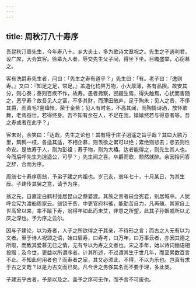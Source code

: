 ```yaml
---
---
---
```

title: 周秋汀八十寿序
---



吾昆秋汀周先生，今年寿八十。乡大夫士，多为歌诗文章祝之。先生之子通判君，设广席，大会宾客。徐辈九人者，辱交先生父子间，得坐下坐。目瞻盛举，心窃慕之。

客有洗爵寿先生者，问曰：「先生之寿有道乎？」先生曰：「有。老子曰：『逸则寿。』又曰：『知足之足，常足。』盖造化钧畀万物，小大厚薄，各有品限。故安其分，则心泰；泰则百疾不作，故寿。愚者弗察，觊觎生焉，得失触焉，心扰而害随之，恶乎寿？故吾见人之富，不多其财，而薄田敝庐，足于陶朱；见人之贵，不侈其爵，而青毛?亶绛帐，荣于金紫；见人有时名，不高其闻，而陶情诗酒，放怀歌舞，老焉益壮，若得终身。吾不知有余在人，不足在我，嬉嬉然若与得意者等。吾之寿或者在此乎？」

客未对，余笑曰：「达哉，先生之论也！其有得于庄子逍遥之旨乎哉？其曰大鹏万里，鹪鹩一枝，各适其适，不相企慕，则羡欲之累可以绝；累绝则悲去；悲去则性命安。是故寿于人，则为彭祖；寿于物，则为大椿。达者能得之，则先生其人也。今而后呼先生为逍遥公，可乎？」先生闻之喜。卒爵而歌，颓然就醉。余因拾问答之辞，合而为序。

周翁七十寿序周翁，予弟子建之内祖也。岁己亥，翁年七十，十月某日，为其生辰。子建传其舅之意，请予为序。

翁之先，自嘉定白鹤村徙居昆山之蔡婆渡。其族之贵者曰佥宪君，别居城中。人犹呼佥宪为渡船周家云。翁饶于赀，中更官府科徭，能勤苦自力，凡再殖。其家自上世高曾以来，率不踰下寿，翁得年如此而未艾，非意之所望，此其子孙姻戚所以尤庆之深也。予为序之云尔。

因与子建论，以为寿者，人子之所欲得之于其亲，不待形之言；而古之人无有以为文者。至于诗人祝颂之语，始曰眉寿，曰寿考，曰万年，曰万事云者，亦因其德之所取，而致其爱慕无已之情，无有专以为寿之文者也。宋之季年，始以诗词俪语相投赠；及今世，更益以所谓序者。计其所述，不过谓其生于世几年，而至累数百言不止。不知此何用者也？而寿者之家，其又必须此，不得，不以为乐也。岂真有求于古之文哉？以是为古文而已矣。凡今世之务侈其名而不要于理，多此类。

子建志乎古者，予是以及之。盖予之序可无作，而予言不可废也。